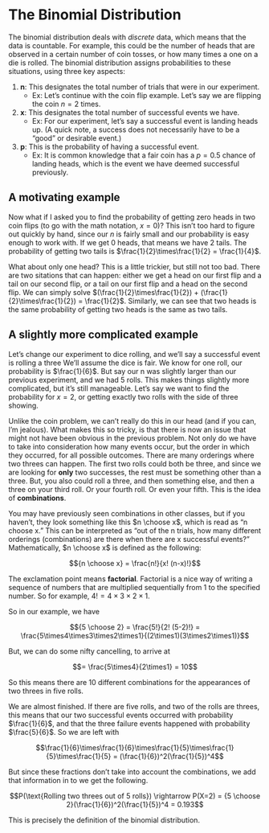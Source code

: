 # The Binomial Distribution

The binomial distribution deals with *discrete* data, which means that the data
is countable. For example, this could be the number of heads that are observed
in a certain number of coin tosses, or how many times a one on a die is rolled. 
The binomial distribution assigns probabilities to these situations, using three
key aspects:

1. **n**: This designates the total number of trials that were in our experiment.
    + Ex: Let's continue with the coin flip example. Let's say we are flipping
    the coin $n=2$ times.

2. **x**: This designates the total number of successful events we have.
    + Ex: For our experiment, let's say a successful event is landing heads up.
    (A quick note, a success does not necessarily have to be a "good" or 
    desirable event.)

3. **p**: This is the probability of having a successful event. 
    + Ex: It is common knowledge that a fair coin has a $p=0.5$ chance of landing
    heads, which is the event we have deemed successful previously.

## A motivating example 

Now what if I asked you to find the probability of getting zero heads in two
coin flips (to go with the math notation, $x=0$)? This isn't too hard to figure
out quickly by hand, since our $n$ is fairly small and our probability is easy
enough to work with. If we get 0 heads, that means we have 2 tails. The
probability of getting two tails is $\frac{1}{2}\times\frac{1}{2} =
\frac{1}{4}$.

What about only one head? This is a little trickier, but still not too bad. 
There are two sitations that can happen: either we get a head on our first flip
and a tail on our second flip, or a tail on our first flip and a head on the 
second flip. We can simply solve $(\frac{1}{2}\times\frac{1}{2}) + (\frac{1}{2}\times\frac{1}{2}) = \frac{1}{2}$. Similarly, we can see that two heads is the same probability of 
getting two heads is the same as two tails.

## A slightly more complicated example

Let's change our experiment to dice rolling, and we'll say a successful event is
rolling a three We'll assume the dice is fair. We know for one roll, our
probability is $\frac{1}{6}$. But say our n was slightly larger than our
previous experiment, and we had 5 rolls. This makes things slightly more
complicated, but it's still manageable. Let's say we want to find the
probability for $x=2$, or getting exactly two rolls with the side of three
showing.

Unlike the coin problem, we can't really do this in our head (and if you can,
I'm jealous). What makes this so tricky, is that there is now an issue that
might not have been obvious in the previous problem. Not only do we have to take
into consideration how many events occur, but the order in which they occurred,
for all possible outcomes. There are many orderings where two threes can happen.
The first two rolls could both be three, and since we are looking for **only**
two successes, the rest must be something other than a three. But, you also
could roll a three, and then something else, and then a three on your third
roll. Or your fourth roll. Or even your fifth. This is the idea of 
**combinations**.

You may have previously seen combinations in other classes, but if you haven't,
they look something like this $n \choose x$, which is read as "n choose x." This
can be interpreted as "out of the n trials, how many different orderings 
(combinations) are there when there are x successful events?" Mathematically, 
$n \choose x$ is defined as the following:

$${n \choose x} = \frac{n!}{x! (n-x)!}$$

The exclamation point means **factorial**. Factorial is a nice way of writing a
sequence of numbers that are multiplied sequentially from 1 to the specified 
number. So for example, $4! = 4 \times 3 \times 2 \times 1$.

So in our example, we have 

$${5 \choose 2} = \frac{5!}{2! (5-2)!} = \frac{5\times4\times3\times2\times1}{(2\times1)(3\times2\times1)}$$

But, we can do some nifty cancelling, to arrive at

$$= \frac{5\times4}{2\times1} = 10$$

So this means there are 10 different combinations for the appearances of 
two threes in five rolls. 

We are almost finished. If there are five rolls, and two of the rolls are
threes, this means that our two successful events occurred with probability
$\frac{1}{6}$, and that the three failure events happened with probability
$\frac{5}{6}$. So we are left with 

$$\frac{1}{6}\times\frac{1}{6}\times\frac{1}{5}\times\frac{1}{5}\times\frac{1}{5} = (\frac{1}{6})^2(\frac{1}{5})^4$$

But since these fractions don't take into account the combinations, we add that
information in to we get the following.

$$P(\text{Rolling two threes out of 5 rolls}) \rightarrow P(X=2) = {5 \choose 2}(\frac{1}{6})^2(\frac{1}{5})^4 = 0.193$$

This is precisely the definition of the binomial distribution.